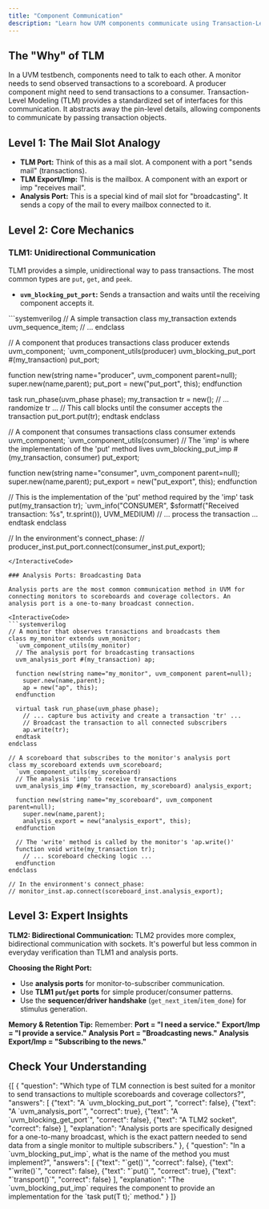 ```yaml
---
title: "Component Communication"
description: "Learn how UVM components communicate using Transaction-Level Modeling (TLM), a high-level approach that enables interoperability and reuse."
---
```



## The "Why" of TLM

In a UVM testbench, components need to talk to each other. A monitor needs to send observed transactions to a scoreboard. A producer component might need to send transactions to a consumer. Transaction-Level Modeling (TLM) provides a standardized set of interfaces for this communication. It abstracts away the pin-level details, allowing components to communicate by passing transaction objects.

## Level 1: The Mail Slot Analogy

- **TLM Port:** Think of this as a mail slot. A component with a port "sends mail" (transactions).
- **TLM Export/Imp:** This is the mailbox. A component with an export or imp "receives mail".
- **Analysis Port:** This is a special kind of mail slot for "broadcasting". It sends a copy of the mail to every mailbox connected to it.

## Level 2: Core Mechanics

### TLM1: Unidirectional Communication

TLM1 provides a simple, unidirectional way to pass transactions. The most common types are `put`, `get`, and `peek`.

- **`uvm_blocking_put_port`:** Sends a transaction and waits until the receiving component accepts it.

<InteractiveCode>
```systemverilog
// A simple transaction
class my_transaction extends uvm_sequence_item;
  // ...
endclass

// A component that produces transactions
class producer extends uvm_component;
  `uvm_component_utils(producer)
  uvm_blocking_put_port #(my_transaction) put_port;

  function new(string name="producer", uvm_component parent=null);
    super.new(name,parent);
    put_port = new("put_port", this);
  endfunction

  task run_phase(uvm_phase phase);
    my_transaction tr = new();
    // ... randomize tr ...
    // This call blocks until the consumer accepts the transaction
    put_port.put(tr);
  endtask
endclass

// A component that consumes transactions
class consumer extends uvm_component;
  `uvm_component_utils(consumer)
  // The 'imp' is where the implementation of the 'put' method lives
  uvm_blocking_put_imp #(my_transaction, consumer) put_export;

  function new(string name="consumer", uvm_component parent=null);
    super.new(name,parent);
    put_export = new("put_export", this);
  endfunction

  // This is the implementation of the 'put' method required by the 'imp'
  task put(my_transaction tr);
    `uvm_info("CONSUMER", $sformatf("Received transaction: %s", tr.sprint()), UVM_MEDIUM)
    // ... process the transaction ...
  endtask
endclass

// In the environment's connect_phase:
// producer_inst.put_port.connect(consumer_inst.put_export);
```
</InteractiveCode>

### Analysis Ports: Broadcasting Data

Analysis ports are the most common communication method in UVM for connecting monitors to scoreboards and coverage collectors. An analysis port is a one-to-many broadcast connection.

<InteractiveCode>
```systemverilog
// A monitor that observes transactions and broadcasts them
class my_monitor extends uvm_monitor;
  `uvm_component_utils(my_monitor)
  // The analysis port for broadcasting transactions
  uvm_analysis_port #(my_transaction) ap;

  function new(string name="my_monitor", uvm_component parent=null);
    super.new(name,parent);
    ap = new("ap", this);
  endfunction

  virtual task run_phase(uvm_phase phase);
    // ... capture bus activity and create a transaction 'tr' ...
    // Broadcast the transaction to all connected subscribers
    ap.write(tr);
  endtask
endclass

// A scoreboard that subscribes to the monitor's analysis port
class my_scoreboard extends uvm_scoreboard;
  `uvm_component_utils(my_scoreboard)
  // The analysis 'imp' to receive transactions
  uvm_analysis_imp #(my_transaction, my_scoreboard) analysis_export;

  function new(string name="my_scoreboard", uvm_component parent=null);
    super.new(name,parent);
    analysis_export = new("analysis_export", this);
  endfunction

  // The 'write' method is called by the monitor's 'ap.write()'
  function void write(my_transaction tr);
    // ... scoreboard checking logic ...
  endfunction
endclass

// In the environment's connect_phase:
// monitor_inst.ap.connect(scoreboard_inst.analysis_export);
```
</InteractiveCode>

<DiagramPlaceholder title="TLM Port/Export Connection" />

## Level 3: Expert Insights

**TLM2: Bidirectional Communication:** TLM2 provides more complex, bidirectional communication with sockets. It's powerful but less common in everyday verification than TLM1 and analysis ports.

**Choosing the Right Port:**
- Use **analysis ports** for monitor-to-subscriber communication.
- Use **TLM1 `put`/`get` ports** for simple producer/consumer patterns.
- Use the **sequencer/driver handshake** (`get_next_item`/`item_done`) for stimulus generation.

**Memory & Retention Tip:** Remember: **Port = "I need a service."** **Export/Imp = "I provide a service."** **Analysis Port = "Broadcasting news."** **Analysis Export/Imp = "Subscribing to the news."**

## Check Your Understanding

<Quiz>
  {[
    {
      "question": "Which type of TLM connection is best suited for a monitor to send transactions to multiple scoreboards and coverage collectors?",
      "answers": [
        {"text": "A `uvm_blocking_put_port`", "correct": false},
        {"text": "A `uvm_analysis_port`", "correct": true},
        {"text": "A `uvm_blocking_get_port`", "correct": false},
        {"text": "A TLM2 socket", "correct": false}
      ],
      "explanation": "Analysis ports are specifically designed for a one-to-many broadcast, which is the exact pattern needed to send data from a single monitor to multiple subscribers."
    },
    {
      "question": "In a `uvm_blocking_put_imp`, what is the name of the method you must implement?",
      "answers": [
        {"text": "`get()`", "correct": false},
        {"text": "`write()`", "correct": false},
        {"text": "`put()`", "correct": true},
        {"text": "`transport()`", "correct": false}
      ],
      "explanation": "The `uvm_blocking_put_imp` requires the component to provide an implementation for the `task put(T t);` method."
    }
  ]}
</Quiz>
